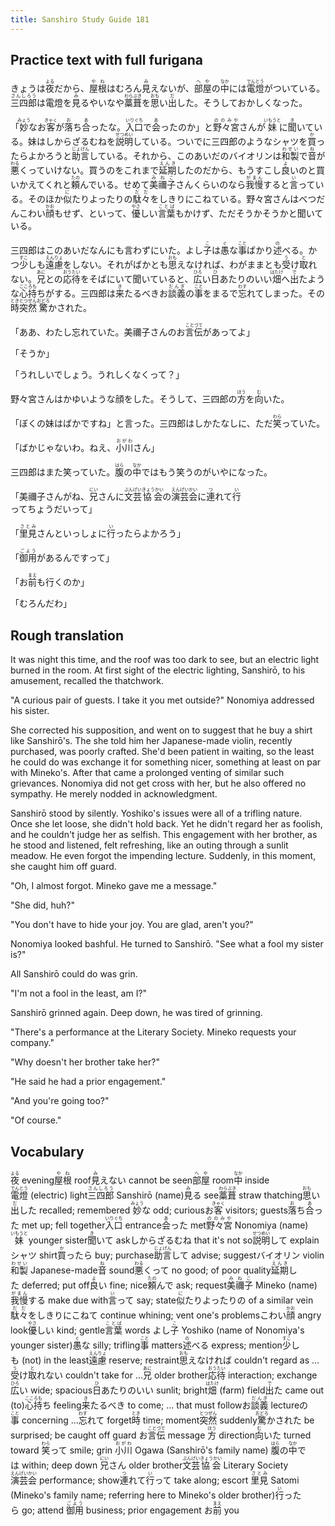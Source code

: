 ```yaml
---
title: Sanshiro Study Guide 181
---
```


## Practice text with full furigana

<p>
きょうは<ruby><rb>夜</rb><rt>よる</rt></ruby>だから、<ruby><rb>屋根</rb><rt>やね</rt></ruby>はむろん<ruby><rb>見</rb><rt>み</rt></ruby>えないが、<ruby><rb>部屋</rb><rt>へや</rt></ruby>の<ruby><rb>中</rb><rt>なか</rt></ruby>には<ruby><rb>電燈</rb><rt>でんとう</rt></ruby>がついている。<ruby><rb>三四郎</rb><rt>さんしろう</rt></ruby>は電燈を<ruby><rb>見</rb><rt>み</rt></ruby>るやいなや<ruby><rb>藁葺</rb><rt>わらぶき</rt></ruby>を<ruby><rb>思</rb><rt>おも</rt></ruby>い<ruby><rb>出</rb><rt>だ</rt></ruby>した。そうしておかしくなった。
</p>

<p>
「<ruby><rb>妙</rb><rt>みょう</rt></ruby>なお<ruby><rb>客</rb><rt>きゃく</rt></ruby>が<ruby><rb>落</rb><rt>お</rt></ruby>ち<ruby><rb>合</rb><rt>あ</rt></ruby>ったな。<ruby><rb>入口</rb><rt>いりぐち</rt></ruby>で<ruby><rb>会</rb><rt>あ</rt></ruby>ったのか」と<ruby><rb>野々宮</rb><rt>ののみや</rt></ruby>さんが<ruby><rb>妹</rb><rt>いもうと</rt></ruby>に<ruby><rb>聞</rb><rt>き</rt></ruby>いている。妹はしからざるむねを<ruby><rb>説明</rb><rt>せつめい</rt></ruby>している。ついでに三四郎のようなシャツを<ruby><rb>買</rb><rt>か</rt></ruby>ったらよかろうと<ruby><rb>助言</rb><rt>じょげん</rt></ruby>している。それから、このあいだのバイオリンは<ruby><rb>和製</rb><rt>わせい</rt></ruby>で<ruby><rb>音</rb><rt>ね</rt></ruby>が<ruby><rb>悪</rb><rt>わる</rt></ruby>くっていけない。買うのをこれまで<ruby><rb>延期</rb><rt>えんき</rt></ruby>したのだから、もうすこし<ruby><rb>良</rb><rt>よ</rt></ruby>いのと買いかえてくれと<ruby><rb>頼</rb><rt>たの</rt></ruby>んでいる。せめて<ruby><rb>美禰子</rb><rt>みねこ</rt></ruby>さんくらいのなら<ruby><rb>我慢</rb><rt>がまん</rt></ruby>すると<ruby><rb>言</rb><rt>い</rt></ruby>っている。そのほか<ruby><rb>似</rb><rt>に</rt></ruby>たりよったりの<ruby><rb>駄々</rb><rt>だだ</rt></ruby>をしきりにこねている。野々宮さんはべつだんこわい<ruby><rb>顔</rb><rt>かお</rt></ruby>もせず、といって、<ruby><rb>優</rb><rt>やさ</rt></ruby>しい<ruby><rb>言葉</rb><rt>ことば</rt></ruby>もかけず、ただそうかそうかと聞いている。
</p>

<p>
三四郎はこのあいだなんにも言わずにいた。よし<ruby><rb>子</rb><rt>こ</rt></ruby>は<ruby><rb>愚</rb><rt>ぐ</rt></ruby>な<ruby><rb>事</rb><rt>こと</rt></ruby>ばかり<ruby><rb>述</rb><rt>の</rt></ruby>べる。かつ<ruby><rb>少</rb><rt>すこ</rt></ruby>しも<ruby><rb>遠慮</rb><rt>えんりょ</rt></ruby>をしない。それがばかとも<ruby><rb>思</rb><rt>おも</rt></ruby>えなければ、わがままとも<ruby><rb>受</rb><rt>う</rt></ruby>け<ruby><rb>取</rb><rt>と</rt></ruby>れない。<ruby><rb>兄</rb><rt>あに</rt></ruby>との<ruby><rb>応待</rb><rt>おうたい</rt></ruby>をそばにいて聞いていると、<ruby><rb>広</rb><rt>ひろ</rt></ruby>い<ruby><rb>日</rb><rt>ひ</rt></ruby>あたりのいい<ruby><rb>畑</rb><rt>はたけ</rt></ruby>へ<ruby><rb>出</rb><rt>で</rt></ruby>たような<ruby><rb>心持</rb><rt>こころも</rt></ruby>ちがする。三四郎は<ruby><rb>来</rb><rt>き</rt></ruby>たるべきお<ruby><rb>談義</rb><rt>だんぎ</rt></ruby>の<ruby><rb>事</rb><rt>こと</rt></ruby>をまるで<ruby><rb>忘</rb><rt>わす</rt></ruby>れてしまった。その<ruby><rb>時</rb><rt>とき</rt></ruby><ruby><rb>突然</rb><rt>とつぜん</rt></ruby><ruby><rb>驚</rb><rt>おどろ</rt></ruby>かされた。
</p>

<p>
「ああ、わたし忘れていた。美禰子さんのお<ruby><rb>言伝</rb><rt>ことづて</rt></ruby>があってよ」
</p>

「そうか」

「うれしいでしょう。うれしくなくって？」

<p>
野々宮さんはかゆいような顔をした。そうして、三四郎の<ruby><rb>方</rb><rt>ほう</rt></ruby>を<ruby><rb>向</rb><rt>む</rt></ruby>いた。
</p>

<p>
「ぼくの妹はばかですね」と言った。三四郎はしかたなしに、ただ<ruby><rb>笑</rb><rt>わら</rt></ruby>っていた。
</p>

<p>
「ばかじゃないわ。ねえ、<ruby><rb>小川</rb><rt>おがわ</rt></ruby>さん」
</p>

<p>
三四郎はまた笑っていた。<ruby><rb>腹</rb><rt>はら</rt></ruby>の<ruby><rb>中</rb><rt>なか</rt></ruby>ではもう笑うのがいやになった。
</p>

<p>
「美禰子さんがね、<ruby><rb>兄</rb><rt>にい</rt></ruby>さんに<ruby><rb>文芸</rb><rt>ぶんげい</rt></ruby><ruby><rb>協会</rb><rt>きょうかい</rt></ruby>の<ruby><rb>演芸会</rb><rt>えんげいかい</rt></ruby>に<ruby><rb>連</rb><rt>つ</rt></ruby>れて<ruby><rb>行</rb><rt>い</rt></ruby>ってちょうだいって」
</p>

<p>
「<ruby><rb>里見</rb><rt>さとみ</rt></ruby>さんといっしょに<ruby><rb>行</rb><rt>い</rt></ruby>ったらよかろう」
</p>

<p>
「<ruby><rb>御用</rb><rt>ごよう</rt></ruby>があるんですって」
</p>

<p>
「お<ruby><rb>前</rb><rt>まえ</rt></ruby>も行くのか」
</p>

「むろんだわ」


## Rough translation

It was night this time, and the roof was too dark to see, but an electric light burned in the room. At first sight of the electric lighting, Sanshirō, to his amusement, recalled the thatchwork. 

"A curious pair of guests. I take it you met outside?" Nonomiya addressed his sister.

She corrected his supposition, and went on to suggest that he buy a shirt like Sanshirō's. The she told him her Japanese-made violin, recently purchased, was poorly crafted. She'd been patient in waiting, so the least he could do was exchange it for something nicer, something at least on par with Mineko's. After that came a prolonged venting of similar such grievances. Nonomiya did not get cross with her, but he also offered no sympathy. He merely nodded in acknowledgment.

Sanshirō stood by silently. Yoshiko's issues were all of a trifling nature. Once she let loose, she didn't hold back. Yet he didn't regard her as foolish, and he couldn't judge her as selfish. This engagement with her brother, as he stood and listened, felt refreshing, like an outing through a sunlit meadow. He even forgot the impending lecture. Suddenly, in this moment, she caught him off guard.

"Oh, I almost forgot. Mineko gave me a message."

"She did, huh?"

"You don't have to hide your joy. You are glad, aren't you?"

Nonomiya looked bashful. He turned to Sanshirō. "See what a fool my sister is?"

All Sanshirō could do was grin.

"I'm not a fool in the least, am I?"

Sanshirō grinned again. Deep down, he was tired of grinning.

"There's a performance at the Literary Society. Mineko requests your company."

"Why doesn't her brother take her?"

"He said he had a prior engagement."

"And you're going too?"

"Of course."      


## Vocabulary

<p>
<span class="vocabstudy"><ruby><rb>夜</rb><rt>よる</rt></ruby>&nbsp;evening</span><span class="vocabstudy"><ruby><rb>屋根</rb><rt>やね</rt></ruby>&nbsp;roof</span><span class="vocabstudy"><ruby><rb>見</rb><rt>み</rt></ruby>えない&nbsp;cannot be seen</span><span class="vocabstudy"><ruby><rb>部屋</rb><rt>へや</rt></ruby>&nbsp;room</span><span class="vocabstudy"><ruby><rb>中</rb><rt>なか</rt></ruby>&nbsp;inside</span><span class="vocabstudy"><ruby><rb>電燈</rb><rt>でんとう</rt></ruby>&nbsp;(electric) light</span><span class="vocabstudy"><ruby><rb>三四郎</rb><rt>さんしろう</rt></ruby>&nbsp;Sanshirō (name)</span><span class="vocabstudy"><ruby><rb>見</rb><rt>み</rt></ruby>る&nbsp;see</span><span class="vocabstudy"><ruby><rb>藁葺</rb><rt>わらぶき</rt></ruby>&nbsp;straw thatching</span><span class="vocabstudy"><ruby><rb>思</rb><rt>おも</rt></ruby>い<ruby><rb>出</rb><rt>だ</rt></ruby>した&nbsp;recalled; remembered</span>
<span class="vocabstudy"><ruby><rb>妙</rb><rt>みょう</rt></ruby>な&nbsp;odd; curious</span><span class="vocabstudy">お<ruby><rb>客</rb><rt>きゃく</rt></ruby>&nbsp;visitors; guests</span><span class="vocabstudy"><ruby><rb>落</rb><rt>お</rt></ruby>ち<ruby><rb>合</rb><rt>あ</rt></ruby>った&nbsp;met up; fell together</span><span class="vocabstudy"><ruby><rb>入口</rb><rt>いりぐち</rt></ruby>&nbsp;entrance</span><span class="vocabstudy"><ruby><rb>会</rb><rt>あ</rt></ruby>った&nbsp;met</span><span class="vocabstudy"><ruby><rb>野々宮</rb><rt>ののみや</rt></ruby>&nbsp;Nonomiya (name)</span><span class="vocabstudy"><ruby><rb>妹</rb><rt>いもうと</rt></ruby>&nbsp;younger sister</span><span class="vocabstudy"><ruby><rb>聞</rb><rt>き</rt></ruby>いて&nbsp;ask</span><span class="vocabstudy">しからざるむね&nbsp;that it's not so</span><span class="vocabstudy"><ruby><rb>説明</rb><rt>せつめい</rt></ruby>して&nbsp;explain</span><span class="vocabstudy">シャツ&nbsp;shirt</span><span class="vocabstudy"><ruby><rb>買</rb><rt>か</rt></ruby>ったら&nbsp;buy; purchase</span><span class="vocabstudy"><ruby><rb>助言</rb><rt>じょげん</rt></ruby>して&nbsp;advise; suggest</span><span class="vocabstudy">バイオリン&nbsp;violin</span><span class="vocabstudy"><ruby><rb>和製</rb><rt>わせい</rt></ruby>&nbsp;Japanese-made</span><span class="vocabstudy"><ruby><rb>音</rb><rt>ね</rt></ruby>&nbsp;sound</span><span class="vocabstudy"><ruby><rb>悪</rb><rt>わる</rt></ruby>くって&nbsp;no good; of poor quality</span><span class="vocabstudy"><ruby><rb>延期</rb><rt>えんき</rt></ruby>した&nbsp;deferred; put off</span><span class="vocabstudy"><ruby><rb>良</rb><rt>よ</rt></ruby>い&nbsp;fine; nice</span><span class="vocabstudy"><ruby><rb>頼</rb><rt>たの</rt></ruby>んで&nbsp;ask; request</span><span class="vocabstudy"><ruby><rb>美禰子</rb><rt>みねこ</rt></ruby>&nbsp;Mineko (name)</span><span class="vocabstudy"><ruby><rb>我慢</rb><rt>がまん</rt></ruby>する&nbsp;make due with</span><span class="vocabstudy"><ruby><rb>言</rb><rt>い</rt></ruby>って&nbsp;say; state</span><span class="vocabstudy"><ruby><rb>似</rb><rt>に</rt></ruby>たりよったりの&nbsp;of a similar vein</span><span class="vocabstudy"><ruby><rb>駄々</rb><rt>だだ</rt></ruby>をしきりにこねて&nbsp;continue whining; vent one's problems</span><span class="vocabstudy">こわい<ruby><rb>顔</rb><rt>かお</rt></ruby>&nbsp;angry look</span><span class="vocabstudy"><ruby><rb>優</rb><rt>やさ</rt></ruby>しい&nbsp;kind; gentle</span><span class="vocabstudy"><ruby><rb>言葉</rb><rt>ことば</rt></ruby>&nbsp;words</span>
<span class="vocabstudy">よし<ruby><rb>子</rb><rt>こ</rt></ruby>&nbsp;Yoshiko (name of Nonomiya's younger sister)</span><span class="vocabstudy"><ruby><rb>愚</rb><rt>ぐ</rt></ruby>な&nbsp;silly; trifling</span><span class="vocabstudy"><ruby><rb>事</rb><rt>こと</rt></ruby>&nbsp;matters</span><span class="vocabstudy"><ruby><rb>述</rb><rt>の</rt></ruby>べる&nbsp;express; mention</span><span class="vocabstudy"><ruby><rb>少</rb><rt>すこ</rt></ruby>しも&nbsp;(not) in the least</span><span class="vocabstudy"><ruby><rb>遠慮</rb><rt>えんりょ</rt></ruby>&nbsp;reserve; restraint</span><span class="vocabstudy"><ruby><rb>思</rb><rt>おも</rt></ruby>えなければ&nbsp;couldn't regard as ...</span><span class="vocabstudy"><ruby><rb>受</rb><rt>う</rt></ruby>け<ruby><rb>取</rb><rt>と</rt></ruby>れない&nbsp;couldn't take for ...</span><span class="vocabstudy"><ruby><rb>兄</rb><rt>あに</rt></ruby>&nbsp;older brother</span><span class="vocabstudy"><ruby><rb>応待</rb><rt>おうたい</rt></ruby>&nbsp;interaction; exchange</span><span class="vocabstudy"><ruby><rb>広</rb><rt>ひろ</rt></ruby>い&nbsp;wide; spacious</span><span class="vocabstudy"><ruby><rb>日</rb><rt>ひ</rt></ruby>あたりのいい&nbsp;sunlit; bright</span><span class="vocabstudy"><ruby><rb>畑</rb><rt>はたけ</rt></ruby>&nbsp;(farm) field</span><span class="vocabstudy"><ruby><rb>出</rb><rt>で</rt></ruby>た&nbsp;came out (to)</span><span class="vocabstudy"><ruby><rb>心持</rb><rt>こころも</rt></ruby>ち&nbsp;feeling</span><span class="vocabstudy"><ruby><rb>来</rb><rt>き</rt></ruby>たるべき&nbsp;to come; ... that must follow</span><span class="vocabstudy">お<ruby><rb>談義</rb><rt>だんぎ</rt></ruby>&nbsp;lecture</span><span class="vocabstudy">の<ruby><rb>事</rb><rt>こと</rt></ruby>&nbsp;concerning ...</span><span class="vocabstudy"><ruby><rb>忘</rb><rt>わす</rt></ruby>れて&nbsp;forget</span><span class="vocabstudy"><ruby><rb>時</rb><rt>とき</rt></ruby>&nbsp;time; moment</span><span class="vocabstudy"><ruby><rb>突然</rb><rt>とつぜん</rt></ruby>&nbsp;suddenly</span><span class="vocabstudy"><ruby><rb>驚</rb><rt>おどろ</rt></ruby>かされた&nbsp;be surprised; be caught off guard</span>
<span class="vocabstudy">お<ruby><rb>言伝</rb><rt>ことづて</rt></ruby>&nbsp;message</span>
<span class="vocabstudy"><ruby><rb>方</rb><rt>ほう</rt></ruby>&nbsp;direction</span><span class="vocabstudy"><ruby><rb>向</rb><rt>む</rt></ruby>いた&nbsp;turned toward</span>
<span class="vocabstudy"><ruby><rb>笑</rb><rt>わら</rt></ruby>って&nbsp;smile; grin</span>
<span class="vocabstudy"><ruby><rb>小川</rb><rt>おがわ</rt></ruby>&nbsp;Ogawa (Sanshirō's family name)</span>
<span class="vocabstudy"><ruby><rb>腹</rb><rt>はら</rt></ruby>の<ruby><rb>中</rb><rt>なか</rt></ruby>では&nbsp;within; deep down</span>
<span class="vocabstudy"><ruby><rb>兄</rb><rt>にい</rt></ruby>さん&nbsp;older brother</span><span class="vocabstudy"><ruby><rb>文芸</rb><rt>ぶんげい</rt></ruby><ruby><rb>協会</rb><rt>きょうかい</rt></ruby>&nbsp;Literary Society</span><span class="vocabstudy"><ruby><rb>演芸会</rb><rt>えんげいかい</rt></ruby>&nbsp;performance; show</span><span class="vocabstudy"><ruby><rb>連</rb><rt>つ</rt></ruby>れて<ruby><rb>行</rb><rt>い</rt></ruby>って&nbsp;take along; escort</span>
<span class="vocabstudy"><ruby><rb>里見</rb><rt>さとみ</rt></ruby>&nbsp;Satomi (Mineko's family name; referring here to Mineko's older brother)</span><span class="vocabstudy"><ruby><rb>行</rb><rt>い</rt></ruby>ったら&nbsp;go; attend</span>
<span class="vocabstudy"><ruby><rb>御用</rb><rt>ごよう</rt></ruby>&nbsp;business; prior engagement</span>
<span class="vocabstudy">お<ruby><rb>前</rb><rt>まえ</rt></ruby>&nbsp;you</span>
</p>
